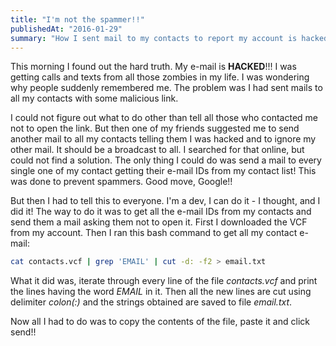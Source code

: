 ```yaml
---
title: "I'm not the spammer!!"
publishedAt: "2016-01-29"
summary: "How I sent mail to my contacts to report my account is hacked!"
---
```


This morning I found out the hard truth. My e-mail is **HACKED**!!!
I was getting calls and texts from all those zombies in my life. I was wondering why people suddenly remembered me. 
The problem was I had sent mails to all my contacts with some malicious link.

I could not figure out what to do other than tell all those who contacted me not to open the link. 
But then one of my friends suggested me to send another mail to all my contacts telling them I was hacked and to ignore my other mail. 
It should be a broadcast to all. I searched for that online, but could not find a solution. 
The only thing I could do was send a mail to every single one of my contact getting their e-mail IDs from my contact list! 
This was done to prevent spammers. Good move, Google!!

But then I had to tell this to everyone. I'm a dev, I can do it - I thought, and I did it! 
The way to do it was to get all the e-mail IDs from my contacts and send them a mail asking them not to open it. 
First I downloaded the VCF from my account. Then I ran this bash command to get all my contact e-mail:
```bash
cat contacts.vcf | grep 'EMAIL' | cut -d: -f2 > email.txt
```

What it did was, iterate through every line of the file *contacts.vcf* and print the lines having the word *EMAIL* in it. 
Then all the new lines are cut using delimiter *colon(:)* and the strings obtained are saved to file *email.txt*.

Now all I had to do was to copy the contents of the file, paste it and click send!!
